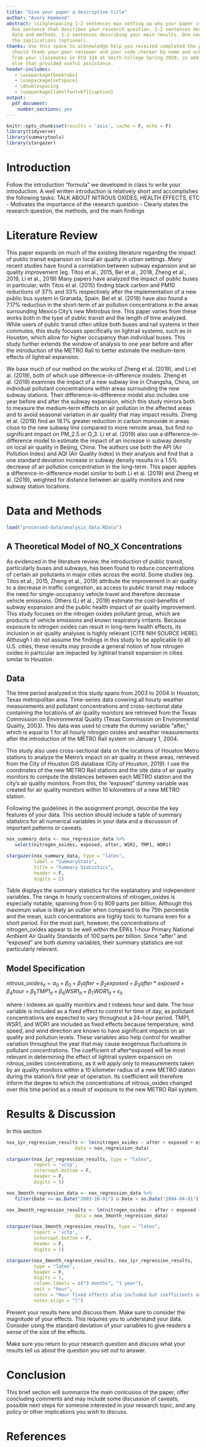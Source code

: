 ```yaml
---
title: "Give your paper a descriptive title"
author: "Avery Hammond"
abstract: \singlespacing 1-2 sentences max setting up why your paper is important.
  One sentence that describes your research question. 1-2 sentences describing your
  data and methods. 1-2 sentences describing your main results. One sentence stating
  the implications (optional).
thanks: Use this space to acknowledge help you received completed the project. You
  should thank your peer reviewer and your code checker by name and acknowledge comments
  from your classmates in ECO 324 at Smith College Spring 2020, in addition to anyone
  else that provided useful assistance.
header-includes:
   - \usepackage{booktabs}
   - \usepackage{setspace}
   - \doublespacing
   - \usepackage[labelfont=bf]{caption}
output:
  pdf_document:
    number_sections: yes
---
```


```r
knitr::opts_chunk$set(results = 'asis', cache = F, echo = F)
library(tidyverse)
library(summarytools)
library(stargazer)

```


# Introduction

Follow the introduction "formula" we developed in class to write your introduction. A well written introduction is relatively short and accomplishes the following tasks:
 TALK ABOUT NITROUS OXIDES, HEALTH EFFECTS, ETC
- Motivates the importance of the research question
- Clearly states the research question, the methods, and the main findings

# Literature Review

This paper expands on much of the existing literature regarding the impact of public transit expansion on local air quality in urban settings. Many recent studies have found a correlation between subway expansion and air quality improvement (eg. Titos et al., 2015, Bel et al., 2018, Zheng et al., 2019, Li et al., 2019) Many papers have analyzed the impact of public buses in particular, with Titos et al. (2015) finding black carbon and PM10 reductions of 37% and 33% respectively after the implementation of a new public bus system in Granada, Spain. Bel et al. (2018) have also found a 7.17% reduction in the short-term of air pollution concentrations in the areas surrounding Mexico City's new Metrobus line. This paper varies from these works both in the type of public transit and the length of time analyzed. While users of public transit often utilize both buses and rail systems in their commutes, this study focuses specifically on lightrail systems, such as in Houston, which allow for higher occupancy than individual buses. This study further extends the window of analysis to one year before and after the introduction of the METRO Rail to better estimate the medium-term effects of lightrail expansion. 

We base much of our method on the works of Zheng et al. (2019), and Li et al. (2019),  both of which use difference-in-difference models. Zheng et al. (2019) examines the impact of a new subway line in Changsha, China, on individual pollutant concentrations within areas surrounding the new subway stations. Their difference-in-difference model also includes one year before and after the subway expansion, which this study mirrors both to measure the medium-term effects on air pollution in the affected areas and to avoid seasonal variation in air quality that may impact results. Zheng et al. (2019) find an 18.1% greater reduction in carbon monoxide in areas close to the new subway line compared to more remote areas, but find no significant impact on PM_2.5 or O_3. Li et al. (2019) also use a difference-in-difference model to estimate the impact of an increase in subway density on local air quality in Beijing, China. The authors use both the API (Air Pollution Index) and AQI (Air Quality Index) in their analysis and find that a one standard deviation increase in subway density results in a 1.5% decrease of air pollution concentration in the long-term. This paper applies a difference-in-difference model similar to both Li et al. (2019) and Zheng et al. (2019), weighted for distance between air quality monitors and new subway station locations. 

# Data and Methods

```r
load("processed-data/analysis_data.RData")
```


## A Theoretical Model of NO_X Concentrations

As evidenced in the literature review, the introduction of public transit, particularly buses and subways, has been found to reduce concentrations of certain air pollutants in major cities across the world. Some studies (eg. Titos et al., 2015, Zheng et al., 2019) attribute the improvement in air quality to a decrease in traffic congestion, as access to public transit may reduce the need for single-occupancy vehicle travel and therefore decrease vehicle emissions. Others (Li et al., 2019) estimate the cost-benefits of subway expansion and the public health impact of air quality improvement. This study focuses on the nitrogen oxides pollutant group, which are products of vehicle emissions and known respiratory irritants. Because exposure to nitrogen oxides can result in long-term health effects, its inclusion in air quality analyses is highly relevant [CITE NIH SOURCE HERE]. Although I do not assume the findings in this study to be applicable to all U.S. cities, these results may provide a general notion of how nitrogen oxides in particular are impacted by lightrail transit expansion in cities similar to Houston.


## Data

The time period analyzed in this study spans from 2003 to 2004 in Houston, Texas metropolitan area. Time-series data covering all hourly weather measurements and pollutant concentrations and cross-sectional data containing the locations of air quality monitors are retrieved from the Texas Commission on Environmental Quality (Texas Commission on Environmental Quality, 2003). This data was used to create the dummy variable "after," which is equal to 1 for all hourly nitrogen oxides and weather measurements after the introduction of the METRO Rail system on January 1, 2004. 

This study also uses cross-sectional data on the locations of Houston Metro stations to analyze the Metro's impact on air quality in these areas, retrieved from the City of Houston GIS database (City of Houston, 2019). I use the coordinates of the new METRO Rail stations and the site data of air quality monitors to compute the distances between each METRO station and the city's air quality monitors. From this, the "exposed" dummy variable was created for air quality monitors within 10 kilometers of a new METRO station. 

\begin{table}
\centering
\caption{Variable definitions}
\label{variableDefinitions}
\begin{tabular}{ll}
\hline
\hline
Variable name      & Description                                                                \\    
\hline
exposed            & Air quality monitors located within 3 kilometers of a new subway station   \\
after              & Dates following the introduction of the METRO Rail on 01/01/2004           \\
ozone              & Concentration of ozone in parts per billion                                \\
nitrogen\_oxides   & Concentration of nitrogen oxides in parts per billion                      \\       
TMP1               & Temperature measured in degrees celcius                                    \\
WDR1               & Wind direction measured in degrees compass                                 \\
WSR1               & Wind speed measured in meters per second                                   \\
\hline
\end{tabular}
\end{table}
 
Following the guidelines in the assignment prompt, describe the key features of your data. This section should include a table of summary statistics for all numerical variables in your data and a discussion of important patterns or caveats.

```r

nox_summary_data <- nox_regression_data %>%
   select(nitrogen_oxides, exposed, after, WSR1, TMP1, WDR1)

stargazer(nox_summary_data, type = "latex",
          label = "SummaryStats",
          title = "Summary Statistics",
          header = F,
          digits = 2)

```

Table \ref{SummaryStats} displays the summary statistics for the explanatory and independent variables. The range in hourly concentrations of nitrogen\_oxides is especially notable, spanning from 0 to 809 parts per billion. Although this maximum value is likely an outlier when compared to the 75th percentile and the mean, such concentrations are highly toxic to humans even for a short period. For the most part, however, the concentrations of nitrogen\_oxides appear to be well within the EPA's 1-hour Primary National Ambient Air Quality Standards of 100 parts per billion. Since "after" and "exposed" are both dummy variables, their summary statistics are not particularly relevant. 

## Model Specification

$nitrous\_oxides_{it} = \alpha_{0} + \beta_{0} + \beta_{1}after + \beta_{2}exposed + \beta_{3}after*exposed + \beta_{4}hour + \beta_{5}TMP1_{it} +  \beta_{6}WSR1_{it} + \beta_{7}WDR1_{it} + \epsilon_{it}$

where $i$ indexes air quality monitors and $t$ indexes hour and date. The hour variable is included as a fixed effect to control for time of day, as pollutant concentrations are expected to vary throughout a 24-hour period. TMP1, WSR1, and WDR1 are included as fixed effects because temperature, wind speed, and wind direction are known to have significant impacts on air quality and pollution levels. These variables also help control for weather variation throughout the year that may cause exogenous fluctuations in pollutant concentrations. The coefficient of after*exposed will be most relevant in determining the effect of lightrail system expansion on nitrous\_oxides concentrations, as it will apply only to measurements taken by air quality monitors within a 10 kilometer radius of a new METRO station during the station's first year of operation. Its coefficient will therefore inform the degree to which the concentrations of nitrous\_oxides changed over this time period as a result of exposure to the new METRO Rail system.


# Results & Discussion

In this section

```r

nox_1yr_regression_results <- lm(nitrogen_oxides ~ after + exposed + exposed*after + as.factor(hour) + TMP1 + WSR1 + WDR1, 
                         data = nox_regression_data)

stargazer(nox_1yr_regression_results, type = "latex",
          report = 'vctp',
          intercept.bottom = F,
          header = F,
          digits = 5)
```


```r
nox_3month_regression_data <- nox_regression_data %>%
   filter(Date >= as.Date("2003-10-01") & Date < as.Date("2004-04-01"))

nox_3month_regression_results <- lm(nitrogen_oxides ~ after + exposed + exposed*after + as.factor(hour) + TMP1 + WSR1 + WDR1, 
                         data = nox_3month_regression_data)

stargazer(nox_3month_regression_results, type = "latex",
          report = 'vctp',
          intercept.bottom = F,
          header = F,
          digits = 5)
```

```r
stargazer(nox_3month_regression_results, nox_1yr_regression_results,
          type = "latex",
          header = F,
          digits = 5,
          column.labels = c("3 months", "1 year"),
          omit = "hour",
          notes = "Hour fixed effects also included but coefficients are omitted here.",
          notes.align = "l")

```

Present your results here and discuss them. Make sure to consider the magnitude of your effects. This requires you to understand your data. Consider using the standard deviation of your variables to give readers a sense of the size of the effects.

Make sure you return to your research question and discuss what your results tell us about the question you set out to answer.



# Conclusion

This brief section will summarize the main conlcusios of the paper, offer concluding comments and may include some discussion of caveats, possible next steps for someone interested in your research *topic*, and any policy or other implications you wish to discuss.

# References
